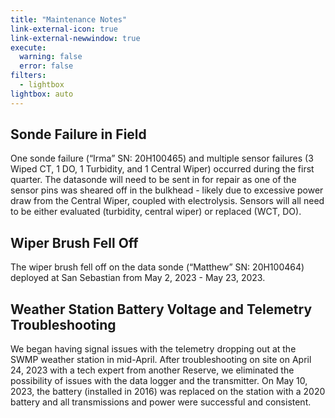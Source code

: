 ```yaml
---
title: "Maintenance Notes"
link-external-icon: true
link-external-newwindow: true
execute:
  warning: false
  error: false
filters:
  - lightbox
lightbox: auto
---
```


## Sonde Failure in Field

One sonde failure ("Irma" SN: 20H100465) and multiple sensor failures (3 Wiped CT, 1 DO, 1 Turbidity, and 1 Central Wiper) occurred during the first quarter. The datasonde will need to be sent in for repair as one of the sensor pins was sheared off in the bulkhead - likely due to excessive power draw from the Central Wiper, coupled with electrolysis. Sensors will all need to be either evaluated (turbidity, central wiper) or replaced (WCT, DO).

## Wiper Brush Fell Off

The wiper brush fell off on the data sonde ("Matthew" SN: 20H100464) deployed at San Sebastian from May 2, 2023 - May 23, 2023.

## Weather Station Battery Voltage and Telemetry Troubleshooting

We began having signal issues with the telemetry dropping out at the SWMP weather station in mid-April. After troubleshooting on site on April 24, 2023 with a tech expert from another Reserve, we eliminated the possibility of issues with the data logger and the transmitter. On May 10, 2023, the battery (installed in 2016) was replaced on the station with a 2020 battery and all transmissions and power were successful and consistent.